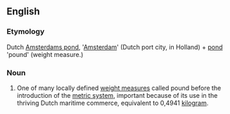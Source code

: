 ==English==

===Etymology===
Dutch [[Amsterdams pond]], '[[Amsterdam]]' (Dutch port city, in Holland) + [[pond]] 'pound' (weight measure.)

===Noun===
{{en-noun}}

# {{lb|en|obsolete}} One of many locally defined [[weight measure]]s called pound before the introduction of the [[metric system]], important because of its use in the thriving Dutch maritime commerce, equivalent to 0,4941 [[kilogram]].